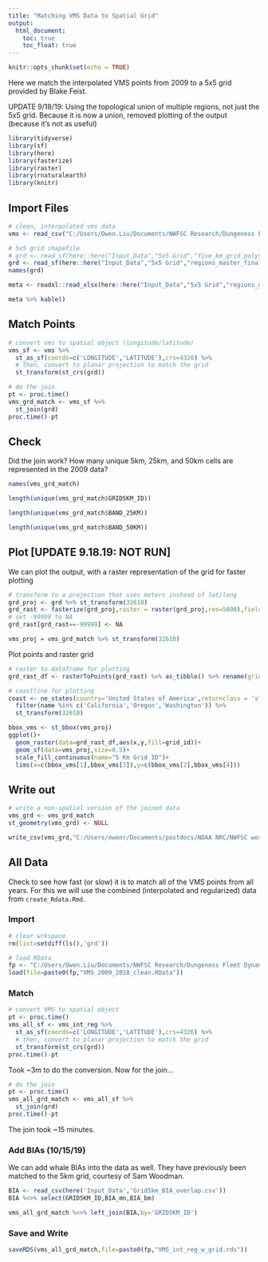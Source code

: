 ```yaml
---
title: "Matching VMS Data to Spatial Grid"
output: 
  html_document:
    toc: true
    toc_float: true
---
```


```r
knitr::opts_chunk$set(echo = TRUE)
```

Here we match the interpolated VMS points from 2009 to a 5x5 grid provided by Blake Feist.

UPDATE 9/18/19: Using the topological union of multiple regions, not just the 5x5 grid. Because it is now a union, removed plotting of the output (because it's not as useful)

```r
library(tidyverse)
library(sf)
library(here)
library(fasterize)
library(raster)
library(rnaturalearth)
library(knitr)
```


## Import Files

```r
# clean, interpolated vms data
vms <- read_csv("C:/Users/Owen.Liu/Documents/NWFSC Research/Dungeness Fleet Dynamics/VMS DATA CONFIDENTIAL/Processed Data/VMS/VMS_Outputs_wTARGET_10d_lookback_2009_final_cleaned_interpolated_regular.csv",col_types='dcTddccddTDdccccd')

# 5x5 grid shapefile
# grd <- read_sf(here::here("Input_Data","5x5 Grid","five_km_grid_polys_geo.shp"))
grd <- read_sf(here::here("Input_Data","5x5 Grid","regions_master_final_lamb.shp"))
names(grd)

meta <- readxl::read_xlsx(here::here("Input_Data","5x5 Grid","regions_master_final_lamb_metadata.xlsx")) 

meta %>% kable()

```

## Match Points

```r
# convert vms to spatial object (longitude/latitude)
vms_sf <- vms %>%
  st_as_sf(coords=c('LONGITUDE','LATITUDE'),crs=4326) %>% 
  # then, convert to planar projection to match the grid
  st_transform(st_crs(grd))

# do the join
pt <- proc.time()
vms_grd_match <- vms_sf %>%
  st_join(grd)
proc.time()-pt
```

## Check

Did the join work? How many unique 5km, 25km, and 50km cells are represented in the 2009 data?

```r
names(vms_grd_match)

length(unique(vms_grd_match$GRID5KM_ID))

length(unique(vms_grd_match$BAND_25KM))

length(unique(vms_grd_match$BAND_50KM))
```

## Plot [UPDATE 9.18.19: NOT RUN]

We can plot the output, with a raster representation of the grid for faster plotting

```r
# transform to a projection that uses meters instead of lat/long
grd_proj <- grd %>% st_transform(32610)
grd_rast <- fasterize(grd_proj,raster = raster(grd_proj,res=5000),field="GRID5KM_ID")
# set -99999 to NA
grd_rast[grd_rast==-99999] <- NA

vms_proj = vms_grd_match %>% st_transform(32610)
```

Plot points and raster grid

```r
# raster to dataframe for plotting
grd_rast_df <- rasterToPoints(grd_rast) %>% as_tibble() %>% rename(grid_id=layer)

# coastline for plotting
coast <- ne_states(country='United States of America',returnclass = 'sf') %>% 
  filter(name %in% c('California','Oregon','Washington')) %>% 
  st_transform(32610)

bbox_vms <- st_bbox(vms_proj)
ggplot()+
  geom_raster(data=grd_rast_df,aes(x,y,fill=grid_id))+
  geom_sf(data=vms_proj,size=0.5)+
  scale_fill_continuous(name="5 Km Grid ID")+
  lims(x=c(bbox_vms[1],bbox_vms[3]),y=c(bbox_vms[2],bbox_vms[4]))
```

## Write out

```r
# write a non-spatial version of the joined data
vms_grd <- vms_grd_match
st_geometry(vms_grd) <- NULL

write_csv(vms_grd,"C:/Users/owenr/Documents/postdocs/NOAA NRC/NWFSC work/VMS DATA CONFIDENTIAL/Processed Data/VMS/VMS_Outputs_wTARGET_10d_lookback_2009_final_cleaned_interpolated_regular_w_5k_grid.csv")
```


## All Data

Check to see how fast (or slow) it is to match all of the VMS points from all years. For this we will use the combined (interpolated and regularized) data from `create_Rdata.Rmd`.

### Import

```r
# clear wrkspace
rm(list=setdiff(ls(),'grd'))

# load RData
fp <- "C:/Users/Owen.Liu/Documents/NWFSC Research/Dungeness Fleet Dynamics/VMS DATA CONFIDENTIAL/Processed Data/VMS/"
load(file=paste0(fp,"VMS_2009_2018_clean.RData"))
```

### Match

```r
# convert VMS to spatial object
pt <- proc.time()
vms_all_sf <- vms_int_reg %>%
  st_as_sf(coords=c('LONGITUDE','LATITUDE'),crs=4326) %>% 
  # then, convert to planar projection to match the grid
  st_transform(st_crs(grd))
proc.time()-pt
```

Took ~3m to do the conversion. Now for the join...

```r
# do the join
pt <- proc.time()
vms_all_grd_match <- vms_all_sf %>%
  st_join(grd)
proc.time()-pt
```

The join took ~15 minutes.

### Add BIAs (10/15/19)

We can add whale BIAs into the data as well. They have previously been matched to the 5km grid, courtesy of Sam Woodman.

```r
BIA <- read_csv(here('Input_Data','Grid5km_BIA_overlap.csv'))
BIA %<>% select(GRID5KM_ID,BIA_mn,BIA_bm)

vms_all_grd_match %<>% left_join(BIA,by='GRID5KM_ID')
```

### Save and Write

```r
saveRDS(vms_all_grd_match,file=paste0(fp,"VMS_int_reg_w_grid.rds"))
```






